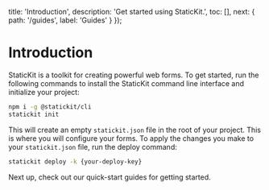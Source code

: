 
  title: 'Introduction',
  description: 'Get started using StaticKit.',
  toc: [],
  next: {
    path: '/guides',
    label: 'Guides'
  }
});

# Introduction

StaticKit is a toolkit for creating powerful web forms. To get started, run the following commands to install the StaticKit command line interface and initialize your project:

```bash
npm i -g @statickit/cli
statickit init
```

This will create an empty `statickit.json` file in the root of your project. This is where you will configure your forms. To apply the changes you make to your `statickit.json` file, run the deploy command:

```bash
statickit deploy -k {your-deploy-key}
```

Next up, check out our quick-start guides for getting started.
